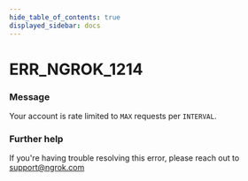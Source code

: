 ```yaml
---
hide_table_of_contents: true
displayed_sidebar: docs
---
```



# ERR_NGROK_1214

### Message
Your account is rate limited to `MAX` requests per `INTERVAL`.

<ErrorDetails error='err_ngrok_1214' />


### Further help
If you're having trouble resolving this error, please reach out to [support@ngrok.com](mailto:support@ngrok.com?subject=Help%20with%20ERR_NGROK_1214)

